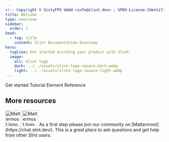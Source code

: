 ```yaml
---
<!-- Copyright © SixtyFPS GmbH <info@slint.dev> ; SPDX-License-Identifier: MIT -->
title: Welcome
type: overview
sidebar:
  order: 1
head:
  - tag: title
    content: Slint Documentation Overview
hero:
  tagline: Get started building your product with Slint.
  image:
    alt: Slint logo
    dark: ../../assets/slint-logo-square-dark.webp
    light: ../../assets/slint-logo-square-light.webp
---
```




<LinkButton href="/tng/getting-started/intro">Get started</LinkButton>
<LinkButton href="/tng/tutorial/quickstart" variant="secondary">
  Tutorial
</LinkButton>
<LinkButton href="/tng/reference/overview" variant="secondary">
  Element Reference
</LinkButton>



## More resources

<Image class="light:sl-hidden" src={mattermostLogoDark} loading="lazy" width="50" alt="Mattermost logo" />
<Image class="dark:sl-hidden" src={mattermostLogoLight} loading="lazy" width="50" alt="Mattermost logo" />
As a first step please join our community on [Mattermost](https://chat.slint.dev/). This is a great place to ask questions and get help from other Slint users.
